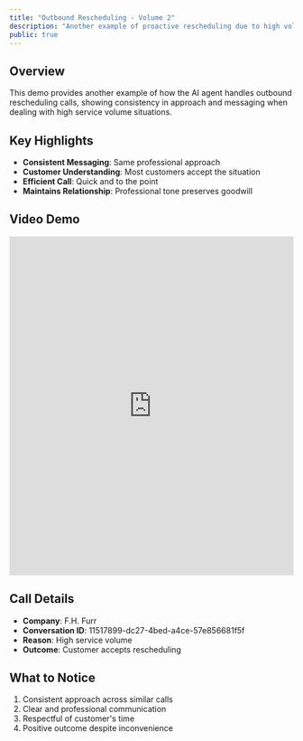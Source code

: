 ```yaml
---
title: "Outbound Rescheduling - Volume 2"
description: "Another example of proactive rescheduling due to high volume"
public: true
---
```


## Overview

This demo provides another example of how the AI agent handles outbound rescheduling calls, showing consistency in approach and messaging when dealing with high service volume situations.

## Key Highlights

- **Consistent Messaging**: Same professional approach
- **Customer Understanding**: Most customers accept the situation
- **Efficient Call**: Quick and to the point
- **Maintains Relationship**: Professional tone preserves goodwill

## Video Demo

<iframe
  src="https://share.descript.com/embed/hyOrtGtEcM0"
  width="100%"
  height="600"
  frameBorder="0"
  allowFullScreen
  className="rounded-xl"
></iframe>

## Call Details

- **Company**: F.H. Furr
- **Conversation ID**: 11517899-dc27-4bed-a4ce-57e856681f5f
- **Reason**: High service volume
- **Outcome**: Customer accepts rescheduling

## What to Notice

1. Consistent approach across similar calls
2. Clear and professional communication
3. Respectful of customer's time
4. Positive outcome despite inconvenience